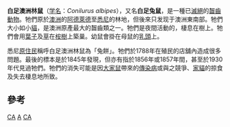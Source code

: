 {{Speciesbox
| image = Conilurus albipes - Gould.jpg
| status = EX
| status_system = IUCN3.1
| status_ref = <ref name=IUCN>{{cite iucn|author=Baillie, J.E.M.|year=2008|url=https://www.iucnredlist.org/details/5223/0|title=''Conilurus albipes''|access-date=10 October 2008|ref=harv}}</ref>
| extinct = 1857年
| genus = Conilurus
| species = albipes
| authority = （[[辛里奇·利希滕斯坦|Lichtenstein]]，1829）<ref>{{cite book |author=Stephen Jackson, Stephen Matthew Jackson, Colin Groves |title=Taxonomy of Australian Mammals |date=2015 |publisher=Csiro Publishing |isbn=9781486300136 |pages=190 |url=https://books.google.com/books?id=RPznCQAAQBAJ&lpg=PA190&dq=Conilurus%20albipes&hl=zh-CN&pg=PA190#v=onepage&q=Conilurus%20albipes&f=false}}</ref>
}}
'''白足澳洲林鼠'''（[[学名|学名]]：''Conilurus albipes''），又名'''白足兔鼠'''，是一種已[[滅絕|滅絕]]的[[齧齒目|齧齒動物]]。牠們原於[[澳洲|澳洲]]的[[阿德萊德|阿德萊德]]至[[悉尼|悉尼]]的林地，但後來只发现于澳洲東南部。牠們大小如小[[貓|貓]]，是澳洲原產最大的齧齒類之一。牠們是夜間活動的，棲息在樹上。牠們會用[[葉子|葉子]]及[[草|草]]在[[桉樹|桉樹]]上築巢。幼鼠會掛在母鼠的[[乳頭|乳頭]]上。

悉尼[[原住民|原住民]]稱呼白足澳洲林鼠為「兔餅」。牠們於1788年在殖民的店舖內造成很多問題。最後的標本是於1845年發現，但亦有指於1856年或1857年間，甚至於1930年代見過牠們。牠們的消失可能是因[[大家鼠|大家鼠]]帶來的[[傳染病|傳染病]]或與之競爭、[[家貓|家貓]]的掠食及失去棲息地所致。

==參考==
{{reflist}}
{{Taxonbar|from=Q997559}}
[[Category:IUCN紅色名錄絕滅物種|CA]]
[[Category:澳洲林鼠屬|A]]
[[Category:澳大利亞哺乳動物|CA]]